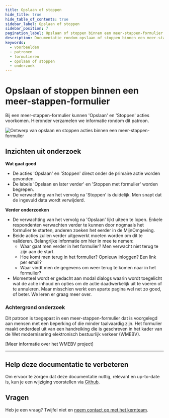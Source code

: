 ```yaml
---
title: Opslaan of stoppen
hide_title: true
hide_table_of_contents: true
sidebar_label: Opslaan of stoppen
sidebar_position: 7
pagination_label: Opslaan of stoppen binnen een meer-stappen-formulier
description: Documentatie rondom opslaan of stoppen binnen een meer-stappen-formulier
keywords:
  - voorbeelden
  - patronen
  - formulieren
  - opslaan of stoppen
  - onderzoek
---
```



# Opslaan of stoppen binnen een meer-stappen-formulier

Bij een meer-stappen-formulier kunnen 'Opslaan' en 'Stoppen' acties voorkomen. Hieronder verzamelen we informatie rondom dit patroon.

![Ontwerp van opslaan en stoppen acties binnen een meer-stappen-formulier](https://raw.githubusercontent.com/nl-design-system/documentatie/assets/voorbeeld_formulier_opslaan-stoppen.png)

## Inzichten uit onderzoek

**Wat gaat goed**

- De acties 'Opslaan' en 'Stoppen' direct onder de primaire actie worden gevonden.
- De labels 'Opslaan en later verder' en 'Stoppen met formulier' worden begrepen.
- De verwachting van het vervolg na 'Stoppen' is duidelijk. Men snapt dat de ingevuld data wordt verwijderd.

**Verder onderzoeken**

- De verwachting van het vervolg na 'Opslaan' lijkt uiteen te lopen. Enkele respondenten verwachten verder te kunnen door nogmaals het formulier te starten, anderen zoeken het eerder in de MijnOmgeving.
- Beide acties zullen verder uitgewerkt moeten worden om dit te valideren. Belangrijke informatie om hier in mee te nemen:
  - Waar gaat men verder in het formulier? Men verwacht niet terug te zijn aan de start.
  - Hoe komt men terug in het formulier? Opnieuw inloggen? Een link per email?
  - Waar vindt men de gegevens om weer terug te komen naar in het formulier?
- Momenteel wordt er gedacht aan modal dialogs waarin wordt toegelicht wat de actie inhoud en opties om de actie daadwerkelijk uit te voeren of te annuleren. Maar misschien werkt een aparte pagina wel net zo goed, of beter. We leren er graag meer over.

<VideoPlayer videoId="5iiAJr1wBdY" />

### Achtergrond onderzoek

Dit patroon is toegepast in een meer-stappen-formulier dat is voorgelegd aan mensen met een beperking of die minder taalvaardig zijn. Het formulier maakt onderdeel uit van een handreiking die is geschreven in het kader van de Wet modernisering elektronisch bestuurlijk verkeer (WMEBV).

[Meer informatie over het WMEBV project]

---

## Help deze documentatie te verbeteren

Om ervoor te zorgen dat deze documentatie nuttig, relevant en up-to-date is, kun je een wijziging voorstellen via [Github](https://github.com/nl-design-system/documentatie).

## Vragen

Heb je een vraag? Twijfel niet en [neem contact op met het kernteam](../../../project/kernteam.mdx).
